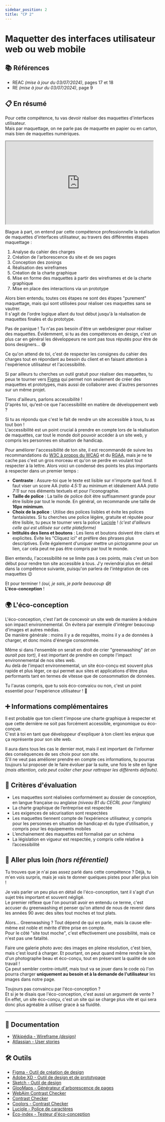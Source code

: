 ```yaml
---
sidebar_position: 2
title: "CP 2"
---
```



# Maquetter des interfaces utilisateur web ou web mobile

## 📚 Références

- REAC _(mise à jour du 03/07/2024)_, pages 17 et 18
- RE _(mise à jour du 03/07/2024)_, page 9

## 📋 En résumé

Pour cette compétence, tu vas devoir réaliser des maquettes d'interfaces utilisateur.  
Mais par maquettage, on ne parle pas de maquette en papier ou en carton, mais bien de maquettes numériques.

<iframe
  src="https://giphy.com/embed/28n0C19zo9OOvHnYww"
  width="480"
  height="269"
  className="mx-auto my-4"
  allowFullScreen
></iframe>

Blague à part, on entend par cette compétence professionnelle la réalisation de maquettes d'interfaces utilisateur, au travers des différentes étapes maquettage :

1. Analyse du cahier des charges
2. Création de l'arborescence du site et de ses pages
3. Conception des zonings
4. Réalisation des wireframes
5. Création de la charte graphique
6. Mise en forme des maquettes à partir des wireframes et de la charte graphique
7. Mise en place des interactions via un prototype

Alors bien entendu, toutes ces étapes ne sont des étapes "purement" maquettage, mais qui sont utilisées pour réaliser ces maquettes sans se vautrer.  
Il s'agit de l'ordre logique allant du tout début jusqu'à la réalisation de maquettes finales et du prototype.

<Admonition type="quote" title="Mais je ne suis pas webdesigner ! 😱">
Pas de panique ! Tu n'as pas besoin d'être un webdesigner pour réaliser des maquettes.  
Évidemment, si tu as des compétences en design, c'est un plus car en général les développeurs ne sont pas tous réputés pour être de bons designers... 😅

Ce qu'on attend de toi, c'est de respecter les consignes du cahier des charges tout en répondant au besoin du client et en faisant attention à l'expérience utilisateur et l'accessibilité.

Si par ailleurs tu cherches un outil gratuit pour réaliser des maquettes, tu peux te tourner vers [Figma](https://www.figma.com/) qui permet non seulement de créer des maquettes et prototypes, mais aussi de collaborer avec d'autres personnes sur un même projet.
</Admonition>

Tiens d'ailleurs, parlons accessibilité !  
D'après toi, qu'est-ce que l'accessibilité en matière de développement web ?

Si tu as répondu que c'est le fait de rendre un site accessible à tous, tu as tout bon !  
L'accessibilité est un point crucial à prendre en compte lors de la réalisation de maquettes, car tout le monde doit pouvoir accéder à un site web, y compris les personnes en situation de handicap.

Pour améliorer l'accessibilité de ton site, il est recommandé de suivre les recommandations du [W3C à propos du WCAG](https://www.w3.org/WAI/WCAG21/quickref/) et du [RGAA](https://accessibilite.numerique.gouv.fr/), mais je ne te cache pas c'est un gros morceau et qu'on se perdre en voulant tout respecter à la lettre.
Alors voici un condensé des points les plus importants à respecter dans un premier temps :

- **Contraste** : Assure-toi que le texte est lisible sur n'importe quel fond. Il faut viser un score AA _(ratio 4.5:1)_ au minimum et idéalement AAA _(ratio 7:1)_ sur nos éléments textuels et pour l'iconographie.
- **Taille de police** : La taille de police doit être suffisamment grande pour être lisible par tout le monde. En général, on recommande une taille de **16px minimum**.
- **Choix de la police** : Utilise des polices lisibles et évite les polices fantaisistes. Si tu cherches une police légère, gratuite et réputée pour être lisible, tu peux te tourner vers la police [Luciole](https://luciole-vision.com/) ! _(c'est d'ailleurs celle qui est utilisée sur cette plateforme)_
- **Intitulés des liens et boutons** : Les liens et boutons doivent être clairs et explicites. Évite les "Cliquez ici" et préfère des phrases plus descriptives. Évite également d'uniquer mettre un pictogramme pour un lien, car cela peut ne pas être compris par tout le monde.

Bien entendu, l'accessibilité ne se limite pas à ces points, mais c'est un bon début pour rendre ton site accessible à tous.
J'y reviendrai plus en détail dans la compétence suivante, puisqu'on parlera de l'intégration de ces maquettes 😉

Et pour terminer ! _(oui, je sais, je parle beaucoup 😅)_  
**L'éco-conception** !

## 🌍 L'éco-conception

L'éco-conception, c'est l'art de concevoir un site web de manière à réduire son impact environnemental. On évitera par exemple d'intégrer beaucoup d'images et autres médias.  
De manière générale : moins il y a de requêtes, moins il y a de données à charger, et donc moins d'énergie consommée.

Même si dans l'ensemble on serait en droit de crier "greenwashing" _(et on aurait pas tort)_, il est important de prendre en compte l'impact environnemental de nos sites web.  
Au delà de l'impact environnemental, un site éco-conçu est souvent plus rapide et plus léger, ce qui permet aux sites et applications d'être plus performants tant en termes de vitesse que de consommation de données.

Tu l'auras compris, que tu sois éco-convaicu ou non, c'est un point essentiel pour l'expérience utilisateur ! 🚀

## ➕ Informations complémentaires

Il est probable que ton client t'impose une charte graphique à respecter et que cette dernière ne soit pas forcément accessible, ergonomique ou éco-conçue.  
C'est à toi en tant que développeur d'expliquer à ton client les enjeux que ça représente pour son site web.

Il aura dans tous les cas le dernier mot, mais il est important de l'informer des conséquences de ses choix pour son site.  
S'il ne veut pas améliorer prendre en compte ces informations, tu pourras toujours lui proposer de le faire évoluer par la suite, une fois le site en ligne _(mais attention, cela peut coûter cher pour rattraper les différents défauts)_.

## 🎯 Critères d'évaluation

- Les maquettes sont réalisées conformément au dossier de conception, en langue française ou anglaise _(niveau B1 du CECRL pour l’anglais)_
- La charte graphique de l’entreprise est respectée
- Les exigences de sécurisation sont respectées
- Les maquettes tiennent compte de l’expérience utilisateur, y compris pour les personnes en situation de handicap et du type d’utilisation, y compris pour les équipements mobiles
- L’enchainement des maquettes est formalisé par un schéma
- La législation en vigueur est respectée, y compris celle relative à l’accessibilité

## 🤯 Aller plus loin _(hors référentiel)_

Tu trouves que je n'ai pas assez parlé dans cette compétence ? Déjà, tu m'en vois surpris, mais je vais te donner quelques pistes pour aller plus loin !

Je vais parler un peu plus en détail de l'éco-conception, tant il s'agit d'un sujet très important et souvent négligé.  
Le premier réflexe que l'on pourrait avoir en entendu ce terme, c'est accuser du greenwashing et penser qu'on attend de nous de revenir dans les années 90 avec des sites tout moches et tout plats.

Alors... Greenwashing ? Tout dépend de qui en parle, mais la cause elle-même est noble et mérite d'être prise en compte.  
Pour le côté "site tout moche", c'est effectivement une possibilité, mais ce n'est pas une fatalité.

Faire une galerie photo avec des images en pleine résolution, c'est bien, mais c'est lourd à charger. Et pourtant, on peut quand même rendre le site d'un photographe beau et éco-conçu, tout en préservant la qualité de son travail !  
Ça peut sembler contre-intuitif, mais tout va se jouer dans le code où l'on pourra charger **uniquement au besoin et à la demande de l'utilisateur** les images dans notre page.

Toujours pas convaincu par l'éco-conception ?  
Et si je te disais que l'éco-conception, c'est aussi un argument de vente ?  
En effet, un site éco-conçu, c'est un site qui se charge plus vite et qui sera donc plus agréable à utiliser grace à sa fluidité.

---

## 🧠 Documentation

- [Wikipédia - Wireframe _(design)_](<https://fr.wikipedia.org/wiki/Wireframe_(design)>)
- [Atlassian - User stories](https://www.atlassian.com/fr/agile/project-management/user-stories)

## 🛠️ Outils

- [Figma - Outil de création de design](https://www.figma.com/fr-fr/)
- [Adobe XD - Outil de design et de prototypage](https://www.adobe.com/fr/products/xd.html)
- [Sketch - Outil de design](https://www.sketch.com/)
- [GlooMaps - Générateur d'arborescence de pages](https://www.gloomaps.com/)
- [WebAim Contrast Checker](https://webaim.org/resources/contrastchecker/)
- [Contrast Checker](https://contrastchecker.com/)
- [Coolors - Contrast Checker](https://coolors.co/contrast-checker/112a46-acc8e5)
- [Luciole - Police de caractères](https://luciole-vision.com/)
- [Éco-index - Testeur d'éco-conception](https://www.ecoindex.fr/)
